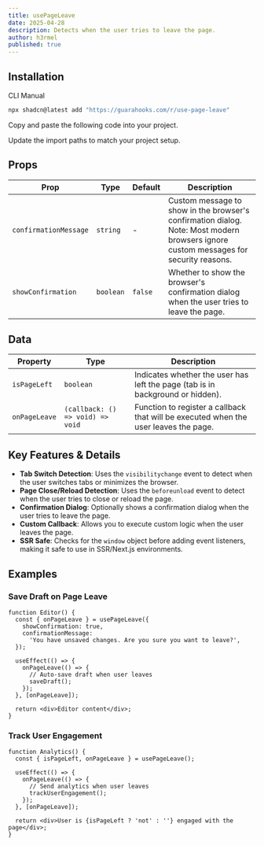 ```yaml
---
title: usePageLeave
date: 2025-04-28
description: Detects when the user tries to leave the page.
author: h3rmel
published: true
---
```


<HookPreview name="use-page-leave-demo" />

## Installation

<Tabs defaultValue="cli">

<TabsList>
  <TabsTrigger value="cli">CLI</TabsTrigger>
  <TabsTrigger value="manual">Manual</TabsTrigger>
</TabsList>
<TabsContent value="cli">

```bash
npx shadcn@latest add "https://guarahooks.com/r/use-page-leave"
```

</TabsContent>
<TabsContent value="manual">

<Steps>

<Step>Copy and paste the following code into your project.</Step>

<HookSource name="use-page-leave" />

<Step>Update the import paths to match your project setup.</Step>

</Steps>

</TabsContent>

</Tabs>

## Props

| Prop                  | Type      | Default | Description                                                                                                                          |
| --------------------- | --------- | ------- | ------------------------------------------------------------------------------------------------------------------------------------ |
| `confirmationMessage` | `string`  | -       | Custom message to show in the browser's confirmation dialog. Note: Most modern browsers ignore custom messages for security reasons. |
| `showConfirmation`    | `boolean` | `false` | Whether to show the browser's confirmation dialog when the user tries to leave the page.                                             |

## Data

| Property      | Type                             | Description                                                                          |
| ------------- | -------------------------------- | ------------------------------------------------------------------------------------ |
| `isPageLeft`  | `boolean`                        | Indicates whether the user has left the page (tab is in background or hidden).       |
| `onPageLeave` | `(callback: () => void) => void` | Function to register a callback that will be executed when the user leaves the page. |

## Key Features & Details

- **Tab Switch Detection**: Uses the `visibilitychange` event to detect when the user switches tabs or minimizes the browser.
- **Page Close/Reload Detection**: Uses the `beforeunload` event to detect when the user tries to close or reload the page.
- **Confirmation Dialog**: Optionally shows a confirmation dialog when the user tries to leave the page.
- **Custom Callback**: Allows you to execute custom logic when the user leaves the page.
- **SSR Safe**: Checks for the `window` object before adding event listeners, making it safe to use in SSR/Next.js environments.

## Examples

### Save Draft on Page Leave

```tsx
function Editor() {
  const { onPageLeave } = usePageLeave({
    showConfirmation: true,
    confirmationMessage:
      'You have unsaved changes. Are you sure you want to leave?',
  });

  useEffect(() => {
    onPageLeave(() => {
      // Auto-save draft when user leaves
      saveDraft();
    });
  }, [onPageLeave]);

  return <div>Editor content</div>;
}
```

### Track User Engagement

```tsx
function Analytics() {
  const { isPageLeft, onPageLeave } = usePageLeave();

  useEffect(() => {
    onPageLeave(() => {
      // Send analytics when user leaves
      trackUserEngagement();
    });
  }, [onPageLeave]);

  return <div>User is {isPageLeft ? 'not' : ''} engaged with the page</div>;
}
```
